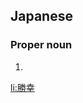 ==Japanese==
{{ja-kanjitab|かつ|ゆき}}

===Proper noun===
{{ja-pos|proper|かつゆき}}

# {{given name|male|lang=ja|sort=かつゆき}}

[[li:勝幸]]